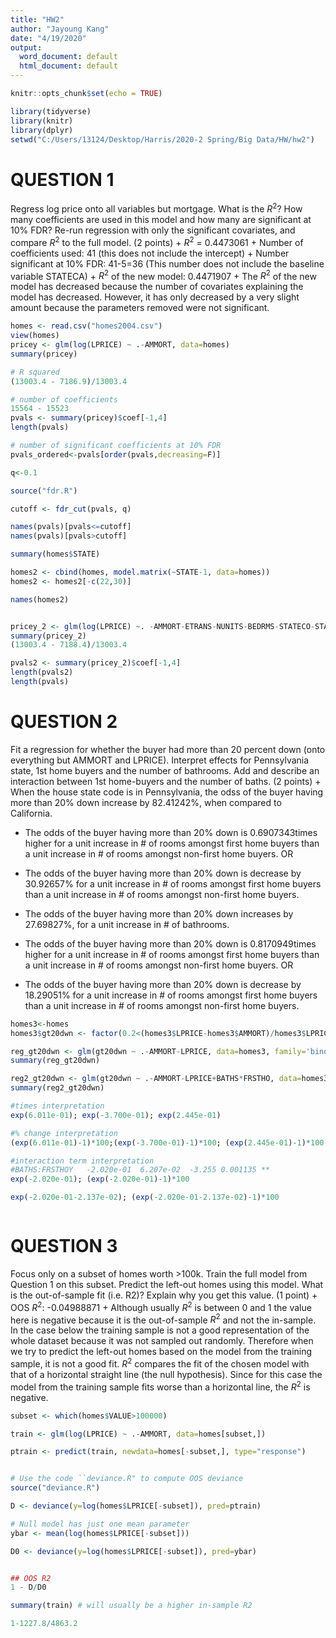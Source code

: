 ```yaml
---
title: "HW2"
author: "Jayoung Kang"
date: "4/19/2020"
output:
  word_document: default
  html_document: default
---
```


```r
knitr::opts_chunk$set(echo = TRUE)
```


```r
library(tidyverse)
library(knitr)
library(dplyr)
setwd("C:/Users/13124/Desktop/Harris/2020-2 Spring/Big Data/HW/hw2")
```


# QUESTION 1

Regress log price onto all variables but mortgage. What is the $R^{2}$? How many coefficients are used in this model and how many are significant at 10% FDR? Re-run regression with only the significant covariates, and compare $R^{2}$ to the full model. (2 points)
+ $R^{2}$ = 0.4473061
+ Number of coefficients used: 41 (this does not include the intercept)
+ Number significant at 10% FDR: 41-5=36 (This number does not include the baseline variable STATECA)
+ $R^{2}$ of the new model: 0.4471907
+ The $R^{2}$ of the new model has decreased because the number of covariates explaining the model has decreased. However, it has only decreased by a very slight amount because the parameters removed were not significant. 

```r
homes <- read.csv("homes2004.csv")
view(homes)
pricey <- glm(log(LPRICE) ~ .-AMMORT, data=homes)
summary(pricey)

# R squared
(13003.4 - 7186.9)/13003.4

# number of coefficients
15564 - 15523
pvals <- summary(pricey)$coef[-1,4]
length(pvals)

# number of significant coefficients at 10% FDR
pvals_ordered<-pvals[order(pvals,decreasing=F)]

q<-0.1

source("fdr.R")

cutoff <- fdr_cut(pvals, q)

names(pvals)[pvals<=cutoff]
names(pvals)[pvals>cutoff]

summary(homes$STATE)

homes2 <- cbind(homes, model.matrix(~STATE-1, data=homes))
homes2 <- homes2[-c(22,30)]

names(homes2)


pricey_2 <- glm(log(LPRICE) ~. -AMMORT-ETRANS-NUNITS-BEDRMS-STATECO-STATECT, data=homes2)
summary(pricey_2)
(13003.4 - 7188.4)/13003.4

pvals2 <- summary(pricey_2)$coef[-1,4]
length(pvals2)
length(pvals)

```



# QUESTION 2

Fit a regression for whether the buyer had more than 20 percent down (onto everything but AMMORT and LPRICE). Interpret effects for Pennsylvania state, 1st home buyers and the number  of bathrooms. Add and describe an interaction between 1st home-buyers and the number of baths. (2 points)
+ When the house state code is in Pennsylvania, the odss of the buyer having more than 20% down increase by 82.41242%, when compared to California.  

+ The odds of the buyer having more than 20% down is 0.6907343times higher for a unit increase in # of rooms amongst first home buyers than a unit increase in # of rooms amongst non-first home buyers. OR 
+ The odds of the buyer having more than 20% down is decrease by 30.92657% for a unit increase in # of rooms amongst first home buyers than a unit increase in # of rooms amongst non-first home buyers.  

+ The odds of the buyer having more than 20% down increases by 27.69827%, for a unit increase in # of bathrooms.

+ The odds of the buyer having more than 20% down is 0.8170949times higher for a unit increase in # of rooms amongst first home buyers than a unit increase in # of rooms amongst non-first home buyers. OR 
+ The odds of the buyer having more than 20% down is decrease by 18.29051% for a unit increase in # of rooms amongst first home buyers than a unit increase in # of rooms amongst non-first home buyers.  

```r
homes3<-homes
homes3$gt20dwn <- factor(0.2<(homes3$LPRICE-homes3$AMMORT)/homes3$LPRICE)

reg_gt20dwn <- glm(gt20dwn ~ .-AMMORT-LPRICE, data=homes3, family='binomial')
summary(reg_gt20dwn)

reg2_gt20dwn <- glm(gt20dwn ~ .-AMMORT-LPRICE+BATHS*FRSTHO, data=homes3, family='binomial')
summary(reg2_gt20dwn)

#times interpretation
exp(6.011e-01); exp(-3.700e-01); exp(2.445e-01) 

#% change interpretation 
(exp(6.011e-01)-1)*100;(exp(-3.700e-01)-1)*100; (exp(2.445e-01)-1)*100

#interaction term interpretation
#BATHS:FRSTHOY   -2.020e-01  6.207e-02  -3.255 0.001135 ** 
exp(-2.020e-01); (exp(-2.020e-01)-1)*100

exp(-2.020e-01-2.137e-02); (exp(-2.020e-01-2.137e-02)-1)*100



```
 


# QUESTION 3

Focus only on a subset of homes worth >100k. Train the full model from Question 1 on this subset. Predict the left-out homes using this model. What is the out-of-sample fit (i.e. R2)? Explain why you get this value. (1 point)
+ OOS $R^{2}$: -0.04988871
+ Although usually $R^{2}$ is between 0 and 1 the value here is negative because it is the out-of-sample $R^{2}$ and not the in-sample. In the case below the training sample is not a good representation of the whole dataset because it was not sampled out randomly. Therefore when we try to predict the left-out homes based on the model from the training sample, it is not a good fit.  $R^{2}$ compares the fit of the chosen model with that of a horizontal straight line (the null hypothesis). Since for this case the model from the training sample fits worse than a horizontal line, the $R^{2}$ is negative. 


```r
subset <- which(homes$VALUE>100000)

train <- glm(log(LPRICE) ~ .-AMMORT, data=homes[subset,])

ptrain <- predict(train, newdata=homes[-subset,], type="response")


# Use the code ``deviance.R" to compute OOS deviance
source("deviance.R")

D <- deviance(y=log(homes$LPRICE[-subset]), pred=ptrain)

# Null model has just one mean parameter
ybar <- mean(log(homes$LPRICE[-subset]))

D0 <- deviance(y=log(homes$LPRICE[-subset]), pred=ybar)


## OOS R2
1 - D/D0  

summary(train) # will usually be a higher in-sample R2

1-1227.8/4863.2


```


